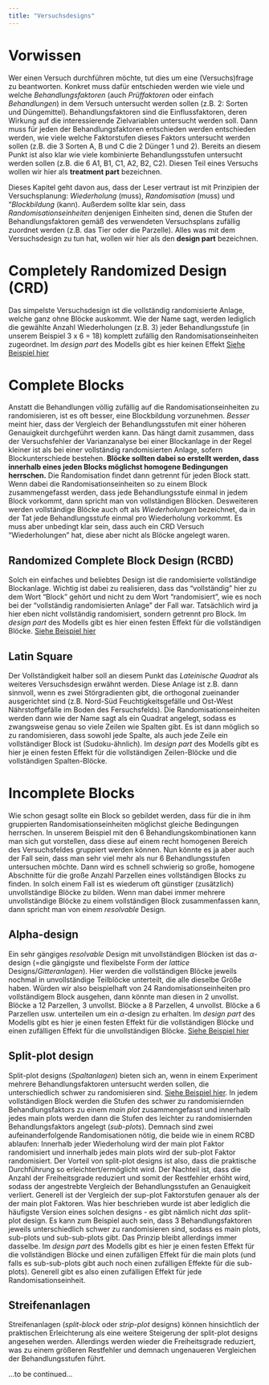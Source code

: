 ```yaml
---
title: "Versuchsdesigns"
---
```


# Vorwissen

Wer einen Versuch durchführen möchte, tut dies um eine (Versuchs)frage zu beantworten. Konkret muss dafür entschieden werden wie viele und welche *Behandlungsfaktoren* (auch *Prüffaktoren* oder einfach *Behandlungen*) in dem Versuch untersucht werden sollen (z.B. 2: Sorten und Düngemittel). Behandlungsfaktoren sind die Einflussfaktoren, deren Wirkung auf die interessierende Zielvariablen untersucht werden soll. Dann muss für jeden der Behandlungsfaktoren entschieden werden entschieden werden, wie viele welche Faktorstufen dieses Faktors untersucht werden sollen (z.B. die 3 Sorten A, B und C die 2 Dünger 1 und 2). Bereits an diesem Punkt ist also klar wie viele kombinierte Behandlungsstufen untersucht werden sollen (z.B. die 6 A1, B1, C1, A2, B2, C2). Diesen Teil eines Versuchs wollen wir hier als **treatment part** bezeichnen.

Dieses Kapitel geht davon aus, dass der Leser vertraut ist mit Prinzipien der Versuchsplanung: *Wiederholung* (muss), *Randomisation* (muss) und "*Blockbildung* (kann). Außerdem sollte klar sein, dass *Randomisationseinheiten* denjenigen Einheiten sind, denen die Stufen der Behandlungsfaktoren gemäß des verwendeten Versuchsplans zufällig zuordnet werden (z.B. das Tier oder die Parzelle). Alles was mit dem Versuchsdesign zu tun hat, wollen wir hier als den **design part** bezeichnen.

# Completely Randomized Design (CRD)

Das simpelste Versuchsdesign ist die vollständig randomisierte Anlage, welche ganz ohne Blöcke auskommt. Wie der Name sagt, werden lediglich die gewählte Anzahl Wiederholungen (z.B. 3) jeder Behandlungsstufe (in unserem Beispiel 3 x 6 = 18) komplett zufällig den Randomisationseinheiten zugeordnet. Im *design part* des Modells gibt es hier keinen Effekt [Siehe Beispiel hier](1F_crd.html)

# Complete Blocks 

Anstatt die Behandlungen völlig zufällig auf die Randomisationseinheiten zu randomisieren, ist es oft besser, eine Blockbildung vorzunehmen. *Besser* meint hier, dass der Vergleich der Behandlungsstufen mit einer höheren Genauigkeit durchgeführt werden kann. Das hängt damit zusammen, dass der Versuchsfehler der Varianzanalyse bei einer Blockanlage in der Regel kleiner ist als bei einer vollständig randomisierten Anlage, sofern Blockunterschiede bestehen. **Blöcke sollten dabei so erstellt werden, dass innerhalb eines jeden Blocks möglichst homogene Bedingungen herrschen.** Die Randomisation findet dann getrennt für jeden Block statt. Wenn dabei die Randomisationseinheiten so zu einem Block zusammengefasst werden, dass jede Behandlungsstufe einmal in jedem Block vorkommt, dann spricht man von vollständigen Blöcken. Desweiteren werden vollständige Blöcke auch oft als *Wiederholungen* bezeichnet, da in der Tat jede Behandlungsstufe einmal pro Wiederholung vorkommt. Es muss aber unbedingt klar sein, dass auch ein CRD Versuch "Wiederholungen" hat, diese aber nicht als Blöcke angelegt waren.

## Randomized Complete Block Design (RCBD)

Solch ein einfaches und beliebtes Design ist die randomisierte vollständige Blockanlage. Wichtig ist dabei zu realisieren, dass das "vollständig" hier zu dem Wort "Block" gehört und nicht zu dem Wort "randomisiert", wie es noch bei der "vollständig randomisierten Anlage" der Fall war. Tatsächlich wird ja hier eben nicht vollständig randomisiert, sondern getrennt pro Block. Im *design part* des Modells gibt es hier einen festen Effekt für die vollständigen Blöcke. [Siehe Beispiel hier](1F_rcbd.html)

## Latin Square

Der Vollständigkeit halber soll an diesem Punkt das *Lateinische Quadrat* als weiteres Versuchsdesign erwähnt werden. Diese Anlage ist z.B. dann sinnvoll, wenn es zwei Störgradienten gibt, die orthogonal zueinander ausgerichtet sind (z.B. Nord-Süd Feuchtigkeitsgefälle und Ost-West Nährstoffgefälle im Boden des Fersuchsfelds). Die Randomisationseinheiten werden dann wie der Name sagt als ein Quadrat angelegt, sodass es zwangsweise genau so viele Zeilen wie Spalten gibt. Es ist dann möglich so zu randomisieren, dass sowohl jede Spalte, als auch jede Zeile ein vollständiger Block ist (Sudoku-ähnlich). Im *design part* des Modells gibt es hier je einen festen Effekt für die vollständigen Zeilen-Blöcke und die vollständigen Spalten-Blöcke.

# Incomplete Blocks

Wie schon gesagt sollte ein Block so gebildet werden, dass für die in ihm gruppierten Randomisationseinheiten möglichst gleiche Bedingungen herrschen. In unserem Beispiel mit den 6 Behandlungskombinationen kann man sich gut vorstellen, dass diese auf einem recht homogenen Bereich des Versuchsfeldes gruppiert werden können. Nun könnte es ja aber auch der Fall sein, dass man sehr viel mehr als nur 6 Behandlungsstufen untersuchen möchte. Dann wird es schnell schwierig so große, homogene Abschnitte für die große Anzahl Parzellen eines vollständigen Blocks zu finden. In solch einem Fall ist es wiederum oft günstiger (zusätzlich) unvollständige Blöcke zu bilden. Wenn man dabei immer mehrere unvollständige Blöcke zu einem vollständigen Block zusammenfassen kann, dann spricht man von einem *resolvable* Design.

## Alpha-design 

Ein sehr gängiges *resolvable* Design mit unvollständigen Blöcken ist das $\alpha$-design (=die gängigste und flexibelste Form der *lattice* Designs/*Gitteranlagen*). Hier werden die vollständigen Blöcke jeweils nochmal in unvollständige Teilblöcke unterteilt, die alle dieselbe Größe haben. Würden wir also beispielhaft von 24 Randomisationseinheiten pro vollständigem Block ausgehen, dann könnte man diesen in 2 unvollst. Blöcke a 12 Parzellen, 3 unvollst. Blöcke a 8 Parzellen, 4 unvollst. Blöcke a 6 Parzellen usw. unterteilen um ein $\alpha$-design zu erhalten. Im *design part* des Modells gibt es hier je einen festen Effekt für die vollständigen Blöcke und einen zufälligen Effekt für die unvollständigen Blöcke. [Siehe Beispiel hier](1F_alpha.html)

## Split-plot design

Split-plot designs (*Spaltanlagen*) bieten sich an, wenn in einem Experiment mehrere Behandlungsfaktoren untersucht werden sollen, die unterschiedlich schwer zu randomisieren sind. [Siehe Beispiel hier](2F_splitplot.html). In jedem vollständigen Block werden die Stufen des schwer zu randomisiernden Behandlungsfaktors zu einem *main plot* zusammengefasst und innerhalb jedes main plots werden dann die Stufen des leichter zu randomisiernden Behandlungsfaktors angelegt (*sub-plots*). Demnach sind zwei aufeinanderfolgende Randomisationen nötig, die beide wie in einem RCBD ablaufen: Innerhalb jeder Wiederholung wird der main plot Faktor randomisiert und innerhalb jedes main plots wird der sub-plot Faktor randomisiert. Der Vorteil von split-plot designs ist also, dass die praktische Durchführung so erleichtert/ermöglicht wird. Der Nachteil ist, dass die Anzahl der Freiheitsgrade reduziert und somit der Restfehler erhöht wird, sodass der angestrebte Vergleich der Behandlungsstufen an Genauigkeit verliert. Generell ist der Vergleich der sup-plot Faktorstufen genauer als der der main plot Faktoren. Was hier beschrieben wurde ist aber lediglich die häufigste Version eines solchen designs - es gibt nämlich nicht *das* split-plot design. Es kann zum Beispiel auch sein, dass 3 Behandlungsfaktoren jeweils unterschiedlich schwer zu randomisieren sind, sodass es main plots, sub-plots und sub-sub-plots gibt. Das Prinzip bleibt allerdings immer dasselbe. Im *design part* des Modells gibt es hier je einen festen Effekt für die vollständigen Blöcke und einen zufälligen Effekt für die main plots (und falls es sub-sub-plots gibt auch noch einen zufälligen Effekte für die sub-plots). Generell gibt es also einen zufälligen Effekt für jede Randomisationseinheit.

## Streifenanlagen

Streifenanlagen (*split-block* oder *strip-plot* designs) können hinsichtlich der praktischen Erleichterung als eine weitere Steigerung der split-plot designs angesehen werden. Allerdings werden wieder die Freiheitsgrade reduziert, was zu einem größeren Restfehler und demnach ungenaueren Vergleichen der Behandlungsstufen führt. 

...to be continued...


 







